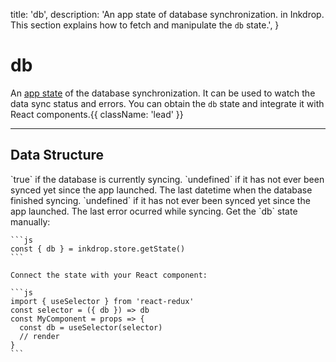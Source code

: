  title: 'db',
  description: 'An app state of database synchronization. in Inkdrop. This section explains how to fetch and manipulate the `db` state.',
}

# db

An [app state](/guides/flux-architecture) of the database synchronization.
It can be used to watch the data sync status and errors.
You can obtain the `db` state and integrate it with React components.{{ className: 'lead' }}


---

## Data Structure

<Row>
  <Col>
    <Properties>
      <Property name="isSyncing" type="boolean | undefined">
        `true` if the database is currently syncing.
        `undefined` if it has not ever been synced yet since the app launched.
      </Property>
      <Property name="lastSyncTime" type="number | undefined">
        The last datetime when the database finished syncing. 
        `undefined` if it has not ever been synced yet since the app launched.
      </Property>
      <Property name="lastSyncError" type="Error | null">
        The last error ocurred while syncing.
      </Property>
    </Properties>
  </Col>
  <Col sticky>
    Get the `db` state manually:

    ```js
    const { db } = inkdrop.store.getState()
    ```

    Connect the state with your React component:

    ```js
    import { useSelector } from 'react-redux'
    const selector = ({ db }) => db
    const MyComponent = props => {
      const db = useSelector(selector)
      // render
    }
    ```
  </Col>
</Row>

[db]: /data-access/db
